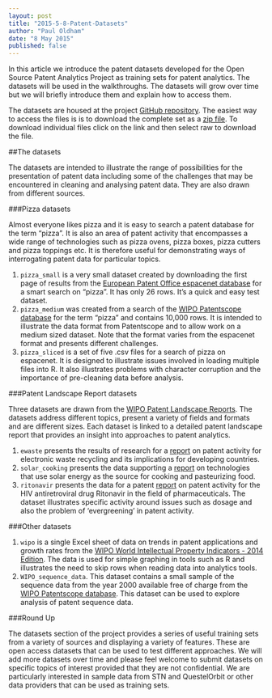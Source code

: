 ```yaml
---
layout: post
title: "2015-5-8-Patent-Datasets"
author: "Paul Oldham"
date: "8 May 2015"
published: false
---
```


In this article we introduce the patent datasets developed for the Open Source Patent Analytics Project as training sets for patent analytics. The datasets will be used in the walkthroughs. The datasets will grow over time but we will briefly introduce them and explain how to access them. 

The datasets are housed at the project [GitHub repository](https://github.com/poldham/opensource-patent-analytics/tree/master/2_datasets). The easiest way to access the files is is to download the complete set as a [zip file](https://github.com/poldham/opensource-patent-analytics/blob/master/2_datasets/datasets.zip?raw=true). To download individual files click on the link and then select raw to download the file.

##The datasets

The datasets are intended to illustrate the range of possibilities for the presentation of patent data including some of the challenges that may be encountered in cleaning and analysing patent data. They are also drawn from different sources.

###Pizza datasets

Almost everyone likes pizza and it is easy to search a patent database for the term "pizza". It is also an area of patent activity that encompasses a wide range of technologies such as pizza ovens, pizza boxes, pizza cutters and pizza toppings etc. It is therefore useful for demonstrating ways of interrogating patent data for particular topics.  

1. `pizza_small` is a very small dataset created by downloading the first page of results from the [European Patent Office espacenet database](http://worldwide.espacenet.com/?locale=en_EP) for a smart search on "pizza". It has only 26 rows. It's a quick and easy test dataset. 
2. `pizza_medium` was created from a search of the [WIPO Patentscope database](http://www.wipo.int/patentscope/en/) for the term "pizza" and contains 10,000 rows. It is intended to illustrate the data format from Patentscope and to allow work on a medium sized dataset. Note that the format varies from the espacenet format and presents different challenges. 
3. `pizza_sliced` is a set of five .csv files for a search of pizza on espacenet. It is designed to illustrate issues involved in loading multiple files into R. It also illustrates problems with character corruption and the importance of pre-cleaning data before analysis.

###Patent Landscape Report datasets

Three datasets are drawn from the [WIPO Patent Landscape Reports](http://www.wipo.int/patentscope/en/programs/patent_landscapes/). The datasets address different topics, present a variety of fields and formats and are different sizes. Each dataset is linked to a detailed patent landscape report that provides an insight into approaches to patent analytics.

1. `ewaste` presents the results of research for a [report](http://www.wipo.int/patentscope/en/programs/patent_landscapes/reports/ewaste.html) on patent activity for electronic waste recycling and its implications for developing countries. 
2. `solar_cooking` presents the data supporting a [report](http://www.wipo.int/patentscope/en/programs/patent_landscapes/reports/solar_cooking.html) on technologies that use solar energy as the source for cooking and pasteurizing food. 
3. `ritonavir` presents the data for a patent [report](http://www.wipo.int/patentscope/en/programs/patent_landscapes/reports/ritonavir.html) on patent activity for the HIV antiretroviral drug Ritonavir in the field of pharmaceuticals. The dataset illustrates specific activity around issues such as dosage and also the problem of 'evergreening' in patent activity. 

###Other datasets

1. `wipo` is a single Excel sheet of data on trends in patent applications and growth rates from the [WIPO World Intellectual Property Indicators - 2014 Edition](http://www.wipo.int/ipstats/en/wipi/). The data is used for simple graphing in tools such as R and illustrates the need to skip rows when reading data into analytics tools.
2. `WIPO_sequence_data`. This dataset contains a small sample of the sequence data from the year 2000 available free of charge from the [WIPO Patentscope database](https://patentscope.wipo.int/search/en/sequences.jsf ). This dataset can be used to explore analysis of patent sequence data. 

###Round Up

The datasets section of the project provides a series of useful training sets from a variety of sources and displaying a variety of features. These are open access datasets that can be used to test different approaches. We will add more datasets over time and please feel welcome to submit datasets on specific topics of interest provided that they are not confidential. We are particularly interested in sample data from STN and QuestelOrbit or other data providers that can be used as training sets. 
